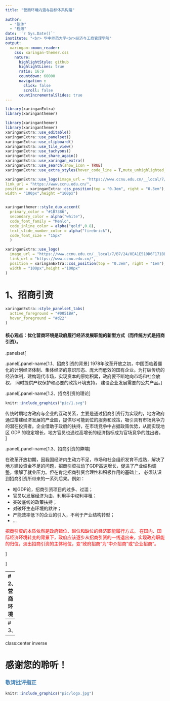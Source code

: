 ```yaml
---
title: "营商环境内涵与指标体系构建"
  
author: 
  - "张沐"
  - "程烺"
date: '`r Sys.Date()`'
institute: "<br> 华中师范大学<br>经济与工商管理学院"
output:
  xaringan::moon_reader:
    css: xaringan-themer.css
    nature:
      highlightStyle: github
      highlightLines: true
      ratio: 16:9
      countdown: 60000
      navigation :
        click: false 
        scroll: false
      countIncrementalSlides: true
---
```


```r
library(xaringanExtra)
library(xaringanthemer)

library(xaringanthemer)
library(xaringanthemer)
xaringanExtra::use_editable()
xaringanExtra::use_panelset()
xaringanExtra::use_clipboard()
xaringanExtra::use_tile_view()
xaringanExtra::use_tachyons()
xaringanExtra::use_share_again()
xaringanExtra::use_xaringan_extra()
xaringanExtra::use_search(show_icon = TRUE)
xaringanExtra::use_extra_styles(hover_code_line = T,mute_unhighlighted_code = T)

xaringanExtra::use_logo(image_url = "https://www.ccnu.edu.cn/__local/7/B7/24/0EA1E510D6F171BBEA51CFF88E8_A12ECAAB_5EDF.jpg",
link_url = "https://www.ccnu.edu.cn/",
position = xaringanExtra::css_position(top = "0.3em", right = "0.3em"),
width = "100px",height ="100px")


xaringanthemer::style_duo_accent(
  primary_color = "#1B7386",
  secondary_color = alpha("white"),
  code_font_family = "Menlo",
  code_inline_color = alpha("gold",0.8),
  text_slide_number_color = alpha("firebrick"),
  code_font_size = "15px"
  )
```


```r
xaringanExtra::use_logo(
  image_url = "https://www.ccnu.edu.cn/__local/7/B7/24/0EA1E510D6F171BBEA51CFF88E8_A12ECAAB_5EDF.jpg",
  link_url = "https://www.ccnu.edu.cn/",
  position = xaringanExtra::css_position(top = "0.3em", right = "1em"),
  width = "100px",height ="100px" 
)
```


<style>
  .title {
    border-radius:9px;
    border-bottom: 4mm ridge #FF6978;
  }
</style>


# 1、招商引资


```r
xaringanExtra::style_panelset_tabs(
  active_foreground = "#0051BA",
  hover_foreground = "#d22"
)
```


#### 核心观点：优化营商环境是政府履行经济发展职能的新型方式（而传统方式是招商引资）。



.panelset[

.panel[.panel-name[1.1、招商引资的背景]
1978年改革开放之初，中国面临着僵化的计划经济体制、集体经济的意识形态、庞大而低效的国有企业。为打破传统的经济体制，建构现代市场，实现资本的原始积累，政府要不断地向市场和社会放权， 同时提供产权保护和必要的政策环境支持， 建设企业发展需要的公共产品。
]

.panel[.panel-name[1.2、招商引资的理论]

```r
knitr::include_graphics("pic/1.svg")
```

传统时期地方政府与企业的互动关系，主要是通过招商引资行为实现的，地方政府通过搭建经济发展的产业园，提供尽可能到位的服务和政策，吸引具有市场竞争力的潜在投资者。企业借助于政府的扶持，在市场竞争中占据政策优势，从而实现地区 GDP 的稳定增长，地方官员也通过高增长的经济指标成为官场竞争的胜出者。
]

.panel[.panel-name[1.3、招商引资的弊端]

在改革开放初期，因我国经济内生动力不足，市场和社会组织发育不成熟，解决了地方建设资金不足的问题，招商引资拉动了GDP高速增长，促进了产业结构调整，缓解了就业压力。但在肯定招商引资合理性和积极作用的基础上， 必须认识到招商引资所带来的一系列后果。例如：

- 唯GDP论，招商引资项目的过多、过滥；
- 官员以发展经济为由，利用手中权利寻租；
- 突破底线的政策扶持；
- 对破坏生态环境的默许；
- 产能效率低下的企业的引入，不利于产业结构转型；
- ...




<span style='color:red'>招商引资的本质依然是政府错位、越位和缺位的经济职能履行方式。 在国内、国际经济环境转变的背景下，政府应该逐步从招商引资的一线退出来，实现政府职能的归位，淡出招商引资的主体地位，变“政府招商”为“中介招商”或“企业招商”。</span>

]

]



---
# 2、营商环境


.panelset[

.panel[.panel-name[2.1、优化营商环境的意义]

40 余年过去，中国已经成为全球第二大经济体，经济发展进入新常态，廉价劳动力、大量土地供应、容忍环境破坏以及各种优惠政策带来的低成本优势逐步消退。传统地方政府围绕“经济增长”的竞争模式，随着国家与社会关系变化以及中央政府政策的调整，获取经济收益的空间正日益缩小，付出的成本却日益增高。

而有效的区域竞争依赖于如下因素：

- 地方政府保护其产品市场和设立贸易壁垒的能力；
- 地方政府对竞争压力反应决策的权威程度；
- 竞争者的多少；
- 履行契约和产品运输的成本等。

这些既是地方政府具有持续竞争力的核心因素，也是优化营商环境的政策制定导向。当今地方政府间的竞争已由依靠特殊优惠政策以低成本要素的单一策略，转变为建设政务环境、法治环境、市场环境以及国际化环境的综合博弈，优化营商环境已经成为提升地方政府治理体系和治 理能力现代化的重要突破口、主抓手。

]

.panel[.panel-name[2.2、营商环境与招商引资]
<br>

```r
knitr::include_graphics("pic/2.svg")
```



]

.panel[.panel-name[2.3、营商环境的指标构建]

```r
knitr::include_graphics("pic/3.svg")
```


]




]





---
# 3、



---
class:center inverse

# 感谢您的聆听！
### <span style='color:steelblue'>敬请批评指正</span>



```r
knitr::include_graphics("pic/logo.jpg")
```


